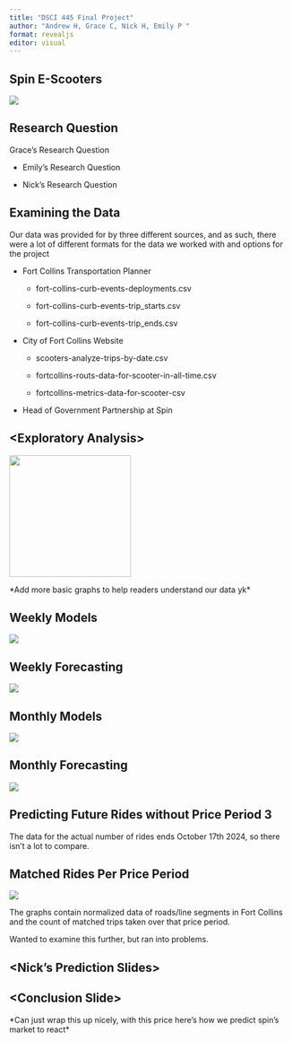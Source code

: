 ```yaml
---
title: "DSCI 445 Final Project"
author: "Andrew H, Grace C, Nick H, Emily P "
format: revealjs
editor: visual
---
```


## Spin E-Scooters

![](Scooters/Untitled33.png)

## Research Question

Grace's Research Question

-   Emily's Research Question

-   Nick's Research Question

## Examining the Data

::: r-fit-text
Our data was provided for by three different sources, and as such, there were a lot of different formats for the data we worked with and options for the project

-   Fort Collins Transportation Planner

    -   fort-collins-curb-events-deployments.csv

    -   fort-collins-curb-events-trip_starts.csv

    -   fort-collins-curb-events-trip_ends.csv

-   City of Fort Collins Website

    -   scooters-analyze-trips-by-date.csv

    -   fortcollins-routs-data-for-scooter-in-all-time.csv

    -   fortcollins-metrics-data-for-scooter-csv

-   Head of Government Partnership at Spin
:::

## \<Exploratory Analysis\>

![](Model Photos/00001c.png){width="217"}

\*Add more basic graphs to help readers understand our data yk\*

## Weekly Models

![](Model%20Photos/grace_pic1.png)

## Weekly Forecasting

![](Model%20Photos/grace_pic2.png)

## Monthly Models

![](Model%20Photos/grace_pic3.png)

## Monthly Forecasting

![](Model%20Photos/grace_pic4.png)

## Predicting Future Rides without Price Period 3

The data for the actual number of rides ends October 17th 2024, so there isn't a lot to compare.

## Matched Rides Per Price Period

![](Model Photos/longboy.png)

The graphs contain normalized data of roads/line segments in Fort Collins and the count of matched trips taken over that price period.

Wanted to examine this further, but ran into problems.

## \<Nick's Prediction Slides\>

## \<Conclusion Slide\>

\*Can just wrap this up nicely, with this price here's how we predict spin's market to react\*
